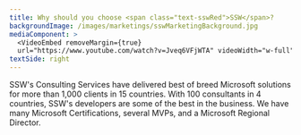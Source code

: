 ```yaml
---
title: Why should you choose <span class="text-sswRed">SSW</span>?
backgroundImage: /images/marketings/sswMarketingBackground.jpg
mediaComponent: >
  <VideoEmbed removeMargin={true}
  url="https://www.youtube.com/watch?v=Jveq6VFjWTA" videoWidth="w-full" />
textSide: right
---
```


SSW's Consulting Services have delivered best of breed Microsoft
solutions for more than 1,000 clients in 15 countries. With 100
consultants in 4 countries, SSW's developers are some of the best in
the business. We have many Microsoft Certifications, several MVPs, and a
Microsoft Regional Director.
